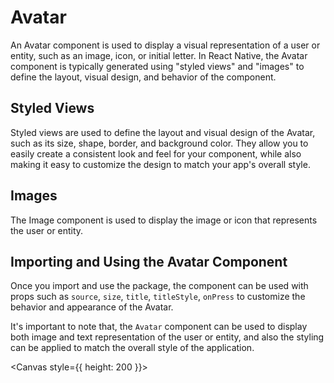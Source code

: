 
<Meta title="recipes/Avatar" />

# Avatar

An Avatar component is used to display a visual representation of a user or entity, such as an image, icon, or initial letter. In React Native, the Avatar component is typically generated using "styled views" and "images" to define the layout, visual design, and behavior of the component.

## Styled Views

Styled views are used to define the layout and visual design of the Avatar, such as its size, shape, border, and background color. They allow you to easily create a consistent look and feel for your component, while also making it easy to customize the design to match your app's overall style.

## Images

The Image component is used to display the image or icon that represents the user or entity.

## Importing and Using the Avatar Component

Once you import and use the package, the component can be used with props such as `source`, `size`, `title`, `titleStyle`, `onPress` to customize the behavior and appearance of the Avatar.

It's important to note that, the `Avatar` component can be used to display both image and text representation of the user or entity, and also the styling can be applied to match the overall style of the application.

<Canvas style={{ height: 200 }}>
  <Story id="recipes-stories-avatar--avatar-story" />
</Canvas>
